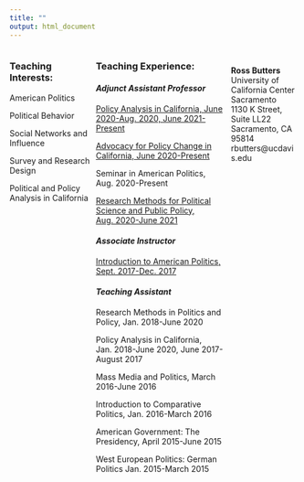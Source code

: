 ```yaml
---
title: ""
output: html_document
---
```


<style>
  .column-left{
    float: left;
    width: 30%;
    text-align: left;
  }
  .column-center{
    display: inline-block;
    width: 47%;
    text-align: left;
  }
  .column-right{
    float: right;
    width: 23%;
    text-align: left;
  }
</style>

<div class="column-left">

### **Teaching Interests:**

American Politics

Political Behavior 

Social Networks and Influence 

Survey and Research Design

Political and Policy Analysis in California
</div>


<div class="column-center">
### **Teaching Experience:**

#### *Adjunct Assistant Professor*

[Policy Analysis in California, June 2020-Aug. 2020, June 2021-Present](Pol 195 Syllabus.pdf)

[Advocacy for Policy Change in California, June 2020-Present](Pol 193 Syllabus.pdf)

Seminar in American Politics, Aug. 2020-Present

[Research Methods for Political Science and Public Policy, Aug. 2020-June 2021](Pol 196E Syllabus.pdf)



#### *Associate Instructor*

[Introduction to American Politics, Sept. 2017-Dec. 2017](Pol_1_Syllabus_2017F.pdf)

#### *Teaching Assistant*

Research Methods in Politics and Policy, Jan. 2018-June 2020

Policy Analysis in California, Jan. 2018-June 2020, June 2017-August 2017 

Mass Media and Politics, March 2016-June 2016

Introduction to Comparative Politics, Jan. 2016-March 2016

American Government: The Presidency, April 2015-June 2015

West European Politics: German Politics Jan. 2015-March 2015

<!-- Global site tag (gtag.js) - Google Analytics -->
<script async src="https://www.googletagmanager.com/gtag/js?id=UA-125325302-1"></script>
<script>
  window.dataLayer = window.dataLayer || [];
  function gtag(){dataLayer.push(arguments);}
  gtag('js', new Date());

  gtag('config', 'UA-125325302-1');
</script>

</div>

<div class="column-right">
<br>
**Ross Butters** <br />
University of California Center Sacramento <br />
1130 K Street, Suite LL22 <br />
Sacramento, CA 95814 <br />
rbutters@ucdavis.edu 
</div>

